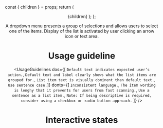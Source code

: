 

  const { children } = props;
  return (
    <Layout>
      <Header title="Dropdown menus" stability="Alpha"  />
      <Wrapper>{children}</Wrapper>
    </Layout>
  );
};



A dropdown menu presents a group of selections and allows users to select one of the items. Display of the list is activated by user clicking an arrow icon or text area.


<ImageSource src="dropdowns/dropdown.png" alt="Dropdown menu" />


# Usage guideline


<UsageGuidelines
    dos={[
    `Default text indicates expected user’s action.`,
    `Default text and label clearly shows what the list items are grouped for.`,
    `List item text is visually dominent than default text.`,
    `Use sentence case.`]}
    donts={[
        `Inconsistent language.`,
        `The item wording is lenghy that it prevents for users from fast scanning.`,
        `Use a sentence as a list item.`,
        `Note: If being descriptive is required, consider using a checkbox or radio button approach.`
    ]} />



# Interactive states


<ImageSource src="dropdowns/interactive_states.png" alt="Interactive states" />



<br/>
